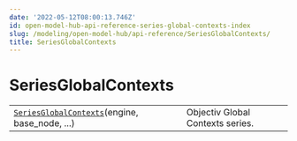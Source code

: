 ```yaml
---
date: '2022-05-12T08:00:13.746Z'
id: open-model-hub-api-reference-series-global-contexts-index
slug: /modeling/open-model-hub/api-reference/SeriesGlobalContexts/
title: SeriesGlobalContexts
---
```


# SeriesGlobalContexts

<div className="table-autosummary">

|                                                   |                                                                                                                                                                                                                        |
| ------------------------------------------------- | --------------------------------------------------------------------------------------------------------------------------------------------------------------------------------------------------------------------- |
| [`SeriesGlobalContexts`](/modeling/open-model-hub/api-reference/SeriesGlobalContexts/modelhub.SeriesGlobalContexts.mdx)(engine, base_node, ...)      | Objectiv Global Contexts series.                                                                                                                                                                                       |


</div>
